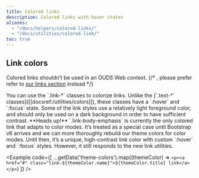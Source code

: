 ```yaml
---
title: Colored links
description: Colored links with hover states
aliases:
  - "/docs/helpers/colored-links/"
  - "/docs/utilities/colored-link/"
toc: true
---
```



## Link colors

Colored links shouldn’t be used in an OUDS Web context.
{/* , please prefer refer to [our links section]([[docsref:/content/typography#links]]) instead */}

<BootstrapCompatibility>
You can use the `.link-*` classes to colorize links. Unlike the [`.text-*` classes]([[docsref:/utilities/colors]]), these classes have a `:hover` and `:focus` state. Some of the link styles use a relatively light foreground color, and should only be used on a dark background in order to have sufficient contrast.

<Callout type="info" name="warning-color-assistive-technologies" />

<Callout type="info">
**Heads up!** `.link-body-emphasis` is currently the only colored link that adapts to color modes. It’s treated as a special case until Bootstrap v6 arrives and we can more thoroughly rebuild our theme colors for color modes. Until then, it’s a unique, high-contrast link color with custom `:hover` and `:focus` styles. However, it still responds to the new link utilities.
</Callout>

<Example code={[
  ...getData('theme-colors').map((themeColor) => `<p><a href="#" class="link-${themeColor.name}">${themeColor.title} link</a></p>`)
]} />
</BootstrapCompatibility>
